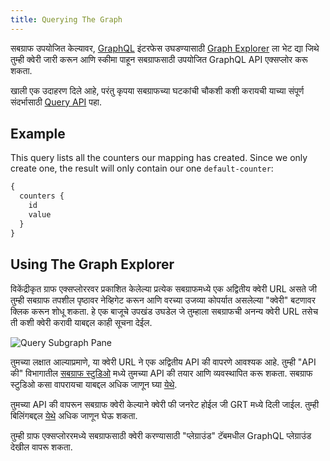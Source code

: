 ```yaml
---
title: Querying The Graph
---
```


सबग्राफ उपयोजित केल्यावर, [GraphQL](https://github.com/graphql/graphiql) इंटरफेस उघडण्यासाठी [Graph Explorer](https://thegraph.com/explorer) ला भेट द्या जिथे तुम्ही क्वेरी जारी करून आणि स्कीमा पाहून सबग्राफसाठी उपयोजित GraphQL API एक्सप्लोर करू शकता.

खाली एक उदाहरण दिले आहे, परंतु कृपया सबग्राफच्या घटकांची चौकशी कशी करायची याच्या संपूर्ण संदर्भासाठी [Query API](/querying/graphql-api) पहा.

## Example

This query lists all the counters our mapping has created. Since we only create one, the result will only contain our one `default-counter`:

```graphql
{
  counters {
    id
    value
  }
}
```

## Using The Graph Explorer

विकेंद्रीकृत ग्राफ एक्सप्लोररवर प्रकाशित केलेल्या प्रत्येक सबग्राफमध्ये एक अद्वितीय क्वेरी URL असते जी तुम्ही सबग्राफ तपशील पृष्ठावर नेव्हिगेट करून आणि वरच्या उजव्या कोपर्यात असलेल्या "क्वेरी" बटणावर क्लिक करून शोधू शकता. हे एक बाजूचे उपखंड उघडेल जे तुम्हाला सबग्राफची अनन्य क्वेरी URL तसेच ती कशी क्वेरी करावी याबद्दल काही सूचना देईल.

![Query Subgraph Pane](/img/query-subgraph-pane.png)

तुमच्या लक्षात आल्याप्रमाणे, या क्वेरी URL ने एक अद्वितीय API की वापरणे आवश्यक आहे. तुम्ही "API की" विभागातील [सबग्राफ स्टुडिओ](https://thegraph.com/studio) मध्ये तुमच्या API की तयार आणि व्यवस्थापित करू शकता. सबग्राफ स्टुडिओ कसा वापरायचा याबद्दल अधिक जाणून घ्या [येथे](/deploying/subgraph-studio).

तुमच्‍या API की वापरून सबग्राफ क्‍वेरी केल्‍याने क्‍वेरी फी जनरेट होईल जी GRT मध्‍ये दिली जाईल. तुम्ही बिलिंगबद्दल [येथे](/billing) अधिक जाणून घेऊ शकता.

तुम्ही ग्राफ एक्सप्लोररमध्ये सबग्राफसाठी क्वेरी करण्यासाठी "प्लेग्राउंड" टॅबमधील GraphQL प्लेग्राउंड देखील वापरू शकता.
